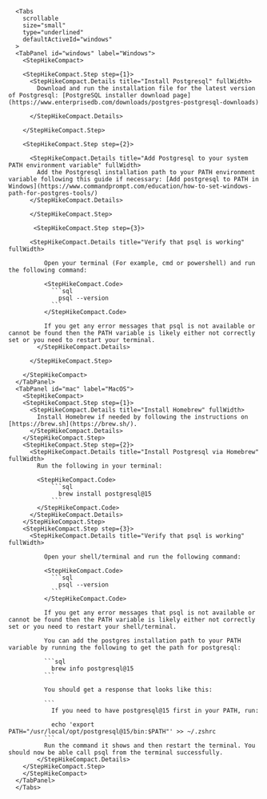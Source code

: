       <Tabs
        scrollable
        size="small"
        type="underlined"
        defaultActiveId="windows"
      >
      <TabPanel id="windows" label="Windows">
        <StepHikeCompact>

        <StepHikeCompact.Step step={1}>
          <StepHikeCompact.Details title="Install Postgresql" fullWidth>
            Download and run the installation file for the latest version of Postgresql: [PostgreSQL installer download page](https://www.enterprisedb.com/downloads/postgres-postgresql-downloads)

          </StepHikeCompact.Details>

        </StepHikeCompact.Step>

        <StepHikeCompact.Step step={2}>

          <StepHikeCompact.Details title="Add Postgresql to your system PATH environment variable" fullWidth>
            Add the Postgresql installation path to your PATH environment variable following this guide if necessary: [Add postgresql to PATH in Windows](https://www.commandprompt.com/education/how-to-set-windows-path-for-postgres-tools/)
          </StepHikeCompact.Details>

          </StepHikeCompact.Step>

           <StepHikeCompact.Step step={3}>

          <StepHikeCompact.Details title="Verify that psql is working" fullWidth>

              Open your terminal (For example, cmd or powershell) and run the following command:

              <StepHikeCompact.Code>
                ```sql
                  psql --version
                ```
              </StepHikeCompact.Code>

              If you get any error messages that psql is not available or cannot be found then the PATH variable is likely either not correctly set or you need to restart your terminal.
            </StepHikeCompact.Details>

          </StepHikeCompact.Step>

        </StepHikeCompact>
      </TabPanel>
      <TabPanel id="mac" label="MacOS">
        <StepHikeCompact>
        <StepHikeCompact.Step step={1}>
          <StepHikeCompact.Details title="Install Homebrew" fullWidth>
            Install Homebrew if needed by following the instructions on [https://brew.sh](https://brew.sh/).
          </StepHikeCompact.Details>
        </StepHikeCompact.Step>
        <StepHikeCompact.Step step={2}>
          <StepHikeCompact.Details title="Install Postgresql via Homebrew" fullWidth>
            Run the following in your terminal:

            <StepHikeCompact.Code>
                ```sql
                  brew install postgresql@15
                ```
            </StepHikeCompact.Code>
          </StepHikeCompact.Details>
        </StepHikeCompact.Step>
        <StepHikeCompact.Step step={3}>
          <StepHikeCompact.Details title="Verify that psql is working" fullWidth>

              Open your shell/terminal and run the following command:

              <StepHikeCompact.Code>
                ```sql
                  psql --version
                ```
              </StepHikeCompact.Code>

              If you get any error messages that psql is not available or cannot be found then the PATH variable is likely either not correctly set or you need to restart your shell/terminal.

              You can add the postgres installation path to your PATH variable by running the following to get the path for postgresql:

              ```sql
                brew info postgresql@15
              ```

              You should get a response that looks like this:

              ```
                If you need to have postgresql@15 first in your PATH, run:

                echo 'export PATH="/usr/local/opt/postgresql@15/bin:$PATH"' >> ~/.zshrc
              ```
              Run the command it shows and then restart the terminal. You should now be able call psql from the terminal successfully.
            </StepHikeCompact.Details>
        </StepHikeCompact.Step>
        </StepHikeCompact>
      </TabPanel>
      </Tabs>

